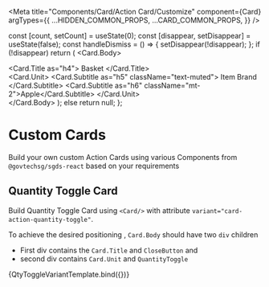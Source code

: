 
<Meta
  title="Components/Card/Action Card/Customize"
  component={Card}
  argTypes={{
    ...HIDDEN_COMMON_PROPS,
    ...CARD_COMMON_PROPS,
  }}
/>

  const [count, setCount] = useState(0);
  const [disappear, setDisappear] = useState(false);
  const handleDismiss = () => {
    setDisappear(!disappear);
  };
  if (!disappear)
    return (
      <Row>
        <Col xs lg="5">
          <Card variant="card-action-quantity-toggle">
            <Card.Body>
              <div>
                <Card.Title as="h4">
                  Basket <i className="bi bi-cart"></i>
                </Card.Title>
                <CloseButton onClick={handleDismiss} />
              </div>
              <div>
                <Card.Unit>
                  <Card.Subtitle as="h5" className="text-muted">
                    Item Brand
                  </Card.Subtitle>
                  <Card.Subtitle as="h6" className="mt-2">Apple</Card.Subtitle>
                </Card.Unit>
                <QuantityToggle
                  count={count}
                  setCount={setCount}
                  aria-label="Quantity"
                />
              </div>
            </Card.Body>
          </Card>
        </Col>
      </Row>
    );
  else return null;
};

# Custom Cards

Build your own custom Action Cards using various Components from `@govtechsg/sgds-react` based on your requirements

## Quantity Toggle Card

Build Quantity Toggle Card using `<Card/>` with attribute `variant="card-action-quantity-toggle"`.

To achieve the desired positioning , `Card.Body` should have two `div` children

- First div contains the `Card.Title` and `CloseButton` and
- second div contains `Card.Unit` and `QuantityToggle`

<Canvas>
  <Story name="Quantity Toggle Card using variant">
    {QtyToggleVariantTemplate.bind({})}
  </Story>
</Canvas>
